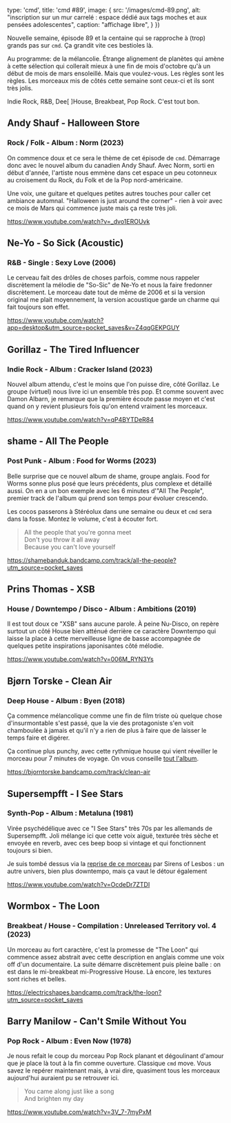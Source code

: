 
  type: 'cmd',
  title: 'cmd #89',
  image: {
    src: '/images/cmd-89.png',
    alt: "inscription sur un mur carrelé : espace dédié aux tags moches et aux pensées adolescentes",
    caption: "affichage libre",
  }
})


Nouvelle semaine, épisode 89 et la centaine qui se rapproche à (trop) grands pas sur `cmd`. Ça grandit vite ces bestioles là.

Au programme: de la mélancolie. Étrange alignement de planètes qui amène à cette sélection qui collerait mieux à une fin de mois d'octobre qu'à un début de mois de mars ensoleillé. Mais que voulez-vous. Les règles sont les règles. Les morceaux mis de côtés cette semaine sont ceux-ci et ils sont très jolis.

Indie Rock, R&B, Dee[ ]House, Breakbeat, Pop Rock. C'est tout bon.



## Andy Shauf - Halloween Store

### Rock / Folk - Album : Norm (2023)

On commence doux et ce sera le thème de cet épisode de `cmd`. Démarrage donc avec le nouvel album du canadien Andy Shauf. Avec Norm, sorti en début d'année, l'artiste nous emmène dans cet espace un peu cotonneux au croisement du Rock, du Folk et de la Pop nord-américaine.

Une voix, une guitare et quelques petites autres touches pour caller cet ambiance automnal.  "Halloween is just around the corner" - rien à voir avec ce mois de Mars qui commence juste mais ça reste très joli.

https://www.youtube.com/watch?v=_dvo1EROUvk



## Ne-Yo - So Sick (Acoustic)

### R&B - Single : Sexy Love (2006)

Le cerveau fait des drôles de choses parfois, comme nous rappeler discrètement la mélodie de "So-Sic" de Ne-Yo et nous la faire fredonner discrètement. Le morceau date tout de même de 2006 et si la version original me plait moyennement, la version acoustique garde un charme qui fait toujours son effet.

https://www.youtube.com/watch?app=desktop&utm_source=pocket_saves&v=Z4qqGEKPGUY



## Gorillaz - The Tired Influencer

### Indie Rock - Album : Cracker Island (2023)

Nouvel album attendu, c'est le moins que l'on puisse dire, côté Gorillaz. Le groupe (virtuel) nous livre ici un ensemble très pop. Et comme souvent avec Damon Albarn, je remarque que la première écoute passe moyen et c'est quand on y revient plusieurs fois qu'on entend vraiment les morceaux.

https://www.youtube.com/watch?v=qP4BYTDeR84



## shame - All The People

### Post Punk - Album : Food for Worms (2023)

Belle surprise que ce nouvel album de shame, groupe anglais. Food for Worms sonne plus posé que leurs précédents, plus complexe et détaillé aussi. On en a un bon exemple avec les 6 minutes d'"All The People", premier track de l'album qui prend son temps pour évoluer crescendo.

Les cocos passerons à Stéréolux dans une semaine ou deux et `cmd` sera dans la fosse. Montez le volume, c'est à écouter fort.

> All the people that you're gonna meet <br/>
> Don't you throw it all away <br/>
> Because you can't love yourself <br/>

https://shamebanduk.bandcamp.com/track/all-the-people?utm_source=pocket_saves



## Prins Thomas - XSB

### House / Downtempo / Disco - Album : Ambitions (2019)

Il est tout doux ce "XSB" sans aucune parole. À peine Nu-Disco, on repère surtout un côté House bien atténué derrière ce caractère Downtempo qui laisse la place à cette merveilleuse ligne de basse accompagnée de quelques petite inspirations japonisantes côté mélodie.

https://www.youtube.com/watch?v=006M_RYN3Ys



## Bjørn Torske - Clean Air

### Deep House - Album : Byen (2018)

Ça commence mélancolique comme une fin de film triste où quelque chose d'insurmontable s'est passé, que la vie des protagoniste s'en voit chamboulée à jamais et qu'il n'y a rien de plus à faire que de laisser le temps faire et digérer.

Ça continue plus punchy, avec cette rythmique house qui vient réveiller le morceau pour 7 minutes de voyage. On vous conseille [tout l'album](https://bjorntorske.bandcamp.com/album/byen).

https://bjorntorske.bandcamp.com/track/clean-air



## Supersempfft - I See Stars

### Synth-Pop - Album : Metaluna (1981)

Virée psychédélique avec ce "I See Stars" très 70s par les allemands de Supersempfft. Joli mélange ici que cette voix aiguë, texturée très sèche et envoyée en reverb, avec ces beep boop si vintage et qui fonctionnent toujours si bien.

Je suis tombé dessus via la [reprise de ce morceau](https://www.youtube.com/watch?v=i8DR5Naab4c) par Sirens of Lesbos : un autre univers, bien plus downtempo, mais ça vaut le détour également

https://www.youtube.com/watch?v=OcdeDr7ZTDI




## Wormbox - The Loon

### Breakbeat / House - Compilation : Unreleased Territory vol. 4 (2023)

Un morceau au fort caractère, c'est la promesse de "The Loon" qui commence assez abstrait avec cette description en anglais comme une voix off d'un documentaire. La suite démarre discrètement puis pleine balle : on est dans le mi-breakbeat mi-Progressive House. Là encore, les textures sont riches et belles.

https://electricshapes.bandcamp.com/track/the-loon?utm_source=pocket_saves




## Barry Manilow - Can't Smile Without You

### Pop Rock - Album : Even Now (1978)

Je nous refait le coup du morceau Pop Rock planant et dégoulinant d'amour que je place là tout à la fin comme ouverture. Classique `cmd` move. Vous savez le repérer maintenant mais, à vrai dire, quasiment tous les morceaux aujourd'hui auraient pu se retrouver ici.

> You came along just like a song <br />
> And brighten my day <br />

https://www.youtube.com/watch?v=3V_7-7myPxM

